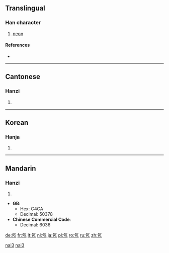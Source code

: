 ==Translingual==

===Han character===
{{Han char|rn=84|rad=气|as=02|sn=6|four=8021<sub>7</sub>|canj=人弓弓竹尸 (ONNHS)}}

# [[neon]]

====References====
* {{Han ref|kx=0599.041|dkj=17045|hdz=32010.050|uh=6C16|ud=27670|bh=A6BB|bd=42683}}

----

==Cantonese==

===Hanzi===
{{yue-hanzi|jyut=|y=naai5}}

# {{defn|lang=yue|sort=气02}}
----

==Korean==

===Hanja===
{{ko-hanja|hangeul=내|eumhun=|rv=nae|mr=nae|y=nay}}

# {{defn|lang=ko|sort=气02}}
----

==Mandarin==

===Hanzi===
{{cmn-hanzi|pin=[[nǎi]] ([[nai3]])|wg=nai<sup>3</sup>}}

# {{defn|lang=cmn|sort=气02}}

* '''GB''':
** Hex: C4CA
** Decimal: 50378
* '''Chinese Commercial Code''':
** Decimal: 6036

[[Category:cmn:Chemical elements in simplified script|nai3]]
[[Category:cmn:Chemical elements in traditional script|nai3]]

[[de:氖]]
[[fr:氖]]
[[lt:氖]]
[[nl:氖]]
[[ja:氖]]
[[pl:氖]]
[[ro:氖]]
[[ru:氖]]
[[zh:氖]]